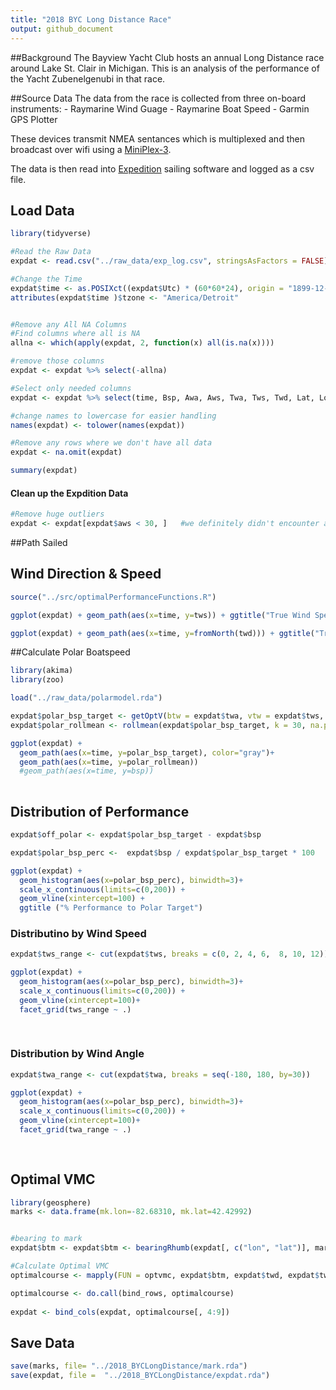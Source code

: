 ```yaml
---
title: "2018 BYC Long Distance Race"
output: github_document
---
```


##Background
The Bayview Yacht Club hosts an annual Long Distance race around Lake St. Clair in Michigan. This is an analysis of the performance of the Yacht Zubenelgenubi in that race. 

##Source Data
The data from the race is collected from three on-board instruments: 
- Raymarine Wind Guage
- Raymarine Boat Speed
- Garmin GPS Plotter

These devices transmit NMEA sentances which is multiplexed and then broadcast over wifi using a [MiniPlex-3](http://www.shipmodul.com/en/miniplex-3.html). 

The data is then read into [Expedition](http://www.expeditionmarine.com/about.htm) sailing software and logged as a csv file. 

## Load Data

```r
library(tidyverse)

#Read the Raw Data
expdat <- read.csv("../raw_data/exp_log.csv", stringsAsFactors = FALSE)

#Change the Time
expdat$time <- as.POSIXct((expdat$Utc) * (60*60*24), origin = "1899-12-30", tz = "GMT")
attributes(expdat$time )$tzone <- "America/Detroit"


#Remove any All NA Columns
#Find columns where all is NA
allna <- which(apply(expdat, 2, function(x) all(is.na(x))))   

#remove those columns
expdat <- expdat %>% select(-allna)

#Select only needed columns
expdat <- expdat %>% select(time, Bsp, Awa, Aws, Twa, Tws, Twd, Lat, Lon, Hdg, Cog, Sog)

#change names to lowercase for easier handling
names(expdat) <- tolower(names(expdat))

#Remove any rows where we don't have all data
expdat <- na.omit(expdat)

summary(expdat)


```

#### Clean up the Expdition Data
```r
#Remove huge outliers
expdat <- expdat[expdat$aws < 30, ]   #we definitely didn't encounter anything over 20 kts

```



##Path Sailed


## Wind Direction & Speed
```r
source("../src/optimalPerformanceFunctions.R")

ggplot(expdat) + geom_path(aes(x=time, y=tws)) + ggtitle("True Wind Speed")

ggplot(expdat) + geom_path(aes(x=time, y=fromNorth(twd))) + ggtitle("True Wind Direction (Deg from North)")
```


##Calculate Polar Boatspeed
```r
library(akima)
library(zoo)

load("../raw_data/polarmodel.rda")

expdat$polar_bsp_target <- getOptV(btw = expdat$twa, vtw = expdat$tws, pol.model)
expdat$polar_rollmean <- rollmean(expdat$polar_bsp_target, k = 30, na.pad = TRUE)

ggplot(expdat) + 
  geom_path(aes(x=time, y=polar_bsp_target), color="gray")+
  geom_path(aes(x=time, y=polar_rollmean))
  #geom_path(aes(x=time, y=bsp)) 
  

```

## Distribution of Performance
```r

expdat$off_polar <- expdat$polar_bsp_target - expdat$bsp

expdat$polar_bsp_perc <-  expdat$bsp / expdat$polar_bsp_target * 100

ggplot(expdat) + 
  geom_histogram(aes(x=polar_bsp_perc), binwidth=3)+
  scale_x_continuous(limits=c(0,200)) + 
  geom_vline(xintercept=100) +
  ggtitle ("% Performance to Polar Target")

```

### Distributino by Wind Speed
```r
expdat$tws_range <- cut(expdat$tws, breaks = c(0, 2, 4, 6,  8, 10, 12))

ggplot(expdat) + 
  geom_histogram(aes(x=polar_bsp_perc), binwidth=3)+
  scale_x_continuous(limits=c(0,200)) + 
  geom_vline(xintercept=100)+
  facet_grid(tws_range ~ .)
  
  
```

### Distribution by Wind Angle
```r
expdat$twa_range <- cut(expdat$twa, breaks = seq(-180, 180, by=30))

ggplot(expdat) + 
  geom_histogram(aes(x=polar_bsp_perc), binwidth=3)+
  scale_x_continuous(limits=c(0,200)) + 
  geom_vline(xintercept=100)+
  facet_grid(twa_range ~ .)
  
  
```

## Optimal VMC
```r
library(geosphere)
marks <- data.frame(mk.lon=-82.68310, mk.lat=42.42992)


#bearing to mark
expdat$btm <- expdat$btm <- bearingRhumb(expdat[, c("lon", "lat")], marks)

#Calculate Optimal VMC
optimalcourse <- mapply(FUN = optvmc, expdat$btm, expdat$twd, expdat$tws, MoreArgs = list(pol.model), SIMPLIFY = FALSE)

optimalcourse <- do.call(bind_rows, optimalcourse)
  
expdat <- bind_cols(expdat, optimalcourse[, 4:9])

```

## Save Data
```r
save(marks, file= "../2018_BYCLongDistance/mark.rda")
save(expdat, file =  "../2018_BYCLongDistance/expdat.rda")
```

